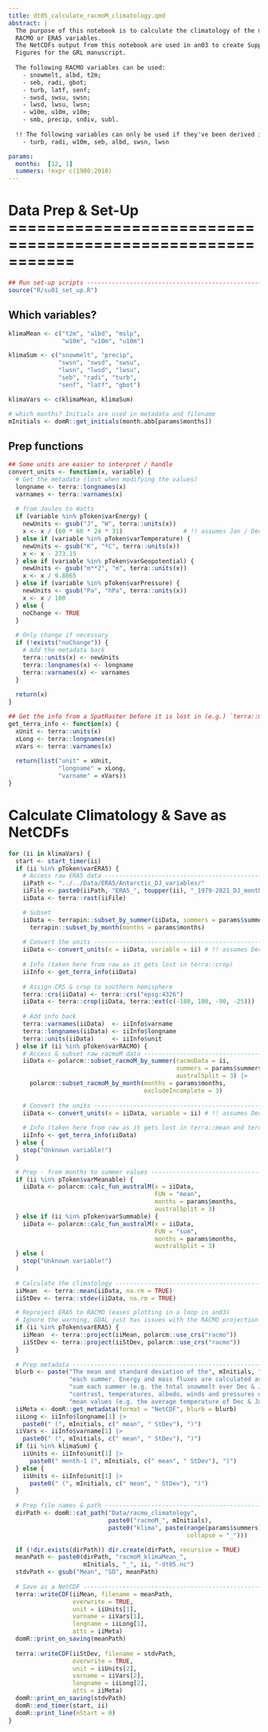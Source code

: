 ```yaml
---
title: dt05_calculate_racmoM_climatology.qmd
abstract: |
  The purpose of this notebook is to calculate the climatology of the monthly 
  RACMO or ERA5 variables.
  The NetCDFs output from this notebook are used in an03 to create Supplementary 
  Figures for the GRL manuscript.
  
  The following RACMO variables can be used:
    - snowmelt, albd, t2m;
    - seb, radi, gbot;
    - turb, latf, senf;
    - swsd, swsu, swsn; 
    - lwsd, lwsu, lwsn;
    - w10m, u10m, v10m;
    - smb, precip, sndiv, subl.
    
  !! The following variables can only be used if they've been derived in dt01:
    - turb, radi, w10m, seb, albd, swsn, lwsn

params:
  months:  [12, 1]
  summers: !expr c(1980:2018)
---
```


# Data Prep & Set-Up ===========================================================
```r
## Run set-up scripts ----------------------------------------------------------
source("R/su01_set_up.R")
```

## Which variables?
```r
klimaMean <- c("t2m", "albd", "mslp",
               "w10m", "v10m", "u10m")

klimaSum <- c("snowmelt", "precip",
              "swsn", "swsd", "swsu", 
              "lwsn", "lwsd", "lwsu",
              "seb", "radi", "turb",
              "senf", "latf", "gbot")

klimaVars <- c(klimaMean, klimaSum)

# which months? Initials are used in metadata and filename
mInitials <- domR::get_initials(month.abb[params$months])
```

## Prep functions
```r
## Some units are easier to interpret / handle
convert_units <- function(x, variable) {
  # Get the metadata (lost when modifying the values)
  longname <- terra::longnames(x)
  varnames <- terra::varnames(x)
  
  # from Joules to Watts
  if (variable %in% pToken$varEnergy) {
    newUnits <- gsub("J", "W", terra::units(x))
    x <- x / (60 * 60 * 24 * 31)                 # !! assumes Jan / Dec
  } else if (variable %in% pToken$varTemperature) {
    newUnits <- gsub("K", "ºC", terra::units(x))
    x <- x - 273.15
  } else if (variable %in% pToken$varGeopotential) {
    newUnits <- gsub("m**2", "m", terra::units(x))
    x <- x / 9.8065
  } else if (variable %in% pToken$varPressure) {
    newUnits <- gsub("Pa", "hPa", terra::units(x))
    x <- x / 100
  } else {
    noChange <- TRUE
  }
  
  # Only change if necessary
  if (!exists("noChange")) {
    # Add the metadata back
    terra::units(x) <- newUnits
    terra::longnames(x) <- longname
    terra::varnames(x) <- varnames
  }
  
  return(x)
}

## Get the info from a SpatRaster before it is lost in (e.g.) `terra::mean()`.
get_terra_info <- function(x) {
  xUnit <- terra::units(x)
  xLong <- terra::longnames(x)
  xVars <- terra::varnames(x)
  
  return(list("unit" = xUnit,
              "longname" = xLong,
              "varname" = xVars))
}
```

# Calculate Climatology & Save as NetCDFs
```r
for (ii in klimaVars) {
  start <- start_timer(ii)
  if (ii %in% pToken$varERA5) {
    # Access raw ERA5 data -----------------------------------------------------
    iiPath <- "../../Data/ERA5/Antarctic_DJ_variables/"
    iiFile <- paste0(iiPath, "ERA5_", toupper(ii), "_1979-2021_DJ_monthly.nc")
    iiData <- terra::rast(iiFile)

    # Subset
    iiData <- terrapin::subset_by_summer(iiData, summers = params$summers) |>
      terrapin::subset_by_month(months = params$months)
    
    # Convert the units --------------------------------------------------------
    iiData <- convert_units(x = iiData, variable = ii) # !! assumes Dec & Jan !!
    
    # Info (taken here from raw as it gets lost in terra::crop)    
    iiInfo <- get_terra_info(iiData)
    
    # Assign CRS & crop to southern hemisphere
    terra::crs(iiData) <- terra::crs("epsg:4326")
    iiData <- terra::crop(iiData, terra::ext(c(-180, 180, -90, -25)))
    
    # Add info back
    terra::varnames(iiData)  <- iiInfo$varname
    terra::longnames(iiData) <- iiInfo$longname
    terra::units(iiData)     <- iiInfo$unit
  } else if (ii %in% pToken$varRACMO) {
    # Access & subset raw racmoM data ------------------------------------------
    iiData <- polarcm::subset_racmoM_by_summer(racmoData = ii, 
                                               summers = params$summers, 
                                               australSplit = 3) |>
      polarcm::subset_racmoM_by_month(months = params$months, 
                                      excludeIncomplete = 3)
    
    # Convert the units --------------------------------------------------------
    iiData <- convert_units(x = iiData, variable = ii) # !! assumes Dec & Jan !!
    
    # Info (taken here from raw as it gets lost in terra::mean and terra::stdev)    
    iiInfo <- get_terra_info(iiData)
  } else {
    stop("Unknown variable!")
  }

  # Prep - from months to summer values ----------------------------------------
  if (ii %in% pToken$varMeanable) {
    iiData <- polarcm::calc_fun_australM(x = iiData, 
                                         FUN = "mean",
                                         months = params$months, 
                                         australSplit = 3)
  } else if (ii %in% pToken$varSummable) {
    iiData <- polarcm::calc_fun_australM(x = iiData, 
                                         FUN = "sum",
                                         months = params$months, 
                                         australSplit = 3)
  } else (
    stop("Unknown variable!")
  )
  
  # Calculate the climatology --------------------------------------------------
  iiMean  <- terra::mean(iiData, na.rm = TRUE)
  iiStDev <- terra::stdev(iiData, na.rm = TRUE)

  # Reproject ERA5 to RACMO (eases plotting in a loop in an03)
  # Ignore the warning, GDAL just has issues with the RACMO projection.
  if (ii %in% pToken$varERA5) {
    iiMean  <- terra::project(iiMean, polarcm::use_crs("racmo"))
    iiStDev <- terra::project(iiStDev, polarcm::use_crs("racmo"))
  }
  
  # Prep metadata --------------------------------------------------------------
  blurb <- paste("The mean and standard deviation of the", mInitials, "values",
                 "each summer. Energy and mass fluxes are calculated as the",
                 "sum each summer (e.g. the total snowmelt over Dec & Jan); in",
                 "contrast, temperatures, albedo, winds and pressures use the",
                 "mean values (e.g. the average temperature of Dec & Jan).")
  iiMeta <- domR::get_metadata(format = "NetCDF", blurb = blurb)
  iiLong <- iiInfo$longname[1] |>
    paste0(" (", mInitials, c(" mean", " StDev"), ")")
  iiVars <- iiInfo$varname[1] |>
    paste0(" (", mInitials, c(" mean", " StDev"), ")")
  if (ii %in% klimaSum) {
    iiUnits <- iiInfo$unit[1] |>
      paste0(" month-1 (", mInitials, c(" mean", " StDev"), ")")
  } else {
    iiUnits <- iiInfo$unit[1] |>
      paste0(" (", mInitials, c(" mean", " StDev"), ")")
  }
    
  # Prep file names & path -----------------------------------------------------
  dirPath <- domR::cat_path("Data/racmo_climatology", 
                            paste0("racmoM_", mInitials),
                            paste0("klima", paste(range(params$summers), 
                                                  collapse = "_")))

  if (!dir.exists(dirPath)) dir.create(dirPath, recursive = TRUE)
  meanPath <- paste0(dirPath, "racmoM_klimaMean_", 
                     mInitials, "_", ii, "-dt05.nc")
  stdvPath <- gsub("Mean", "SD", meanPath)
  
  # Save as a NetCDF -----------------------------------------------------------
  terra::writeCDF(iiMean, filename = meanPath,
                  overwrite = TRUE,
                  unit = iiUnits[1],
                  varname = iiVars[1],
                  longname = iiLong[1],
                  atts = iiMeta)
  domR::print_on_saving(meanPath)
  
  terra::writeCDF(iiStDev, filename = stdvPath,
                  overwrite = TRUE,
                  unit = iiUnits[2],
                  varname = iiVars[2],
                  longname = iiLong[2],
                  atts = iiMeta)
  domR::print_on_saving(stdvPath)
  domR::end_timer(start, ii)
  domR::print_line(nStart = 0)
}
```
